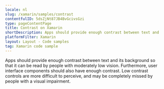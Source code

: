 ```yaml
---
locale: nl
slug: /xamarin/samples/contrast
contentfulID: 5dsZjNt87JB4BvGcivsGzi
type: pageContentPage
title: Contrast on Xamarin
shortDescription: Apps should provide enough contrast between text and its background so that it can be read by people with moderately low vision.
platformFilter: Xamarin
layout: Layout - Code samples
tag: Xamarin code sample
---
```


Apps should provide enough contrast between text and its background so that it can be read by people with moderately low vision. Furthermore, user interface components should also have enough contrast. Low contrast controls are more difficult to perceive, and may be completely missed by people with a visual impairment.

<CodeSample id="screen-contrast" locale="nl" platform="xamarin"/>